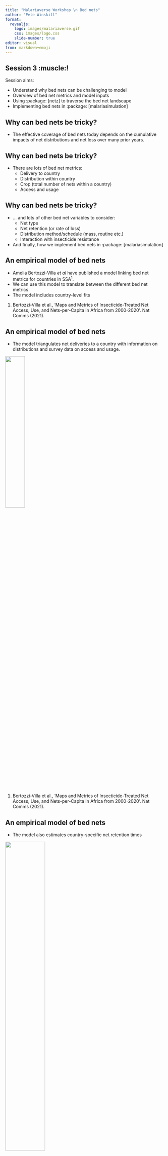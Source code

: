 ```yaml
---
title: "Malariaverse Workshop \n Bed nets"
author: "Pete Winskill"
format:
  revealjs:
    logo: images/malariaverse.gif
    css: images/logo.css
    slide-number: true
editor: visual
from: markdown+emoji
---
```


## Session 3 :muscle:!

Session aims:

*   Understand why bed nets can be challenging to model
*   Overview of bed net metrics and model inputs
*   Using :package: \[netz\] to traverse the bed net landscape
*   Implementing bed nets in :package: \[malariasimulation\]

## Why can bed nets be tricky?

*   The effective coverage of bed nets today depends on the cumulative impacts of net distributions and net loss over many prior years.

## Why can bed nets be tricky?

*   There are lots of bed net metrics:
    +   Delivery to country
    +   Distribution within country
    +   Crop (total number of nets within a country)
    +   Access and usage

## Why can bed nets be tricky?

*   ... and lots of other bed net variables to consider:
    +   Net type
    +   Net retention (or rate of loss)
    +   Distribution method/schedule (mass, routine etc.)
    +   Interaction with insecticide resistance
*   And finally, how we implement bed nets in :package: \[malariasimulation\]

## An empirical model of bed nets

*   Amelia Bertozzi-Villa *et al* have published a model linking bed net metrics for countries in SSA^1^.
*   We can use this model to translate between the different bed net metrics
*   The model includes country-level fits

::: aside
1. Bertozzi-Villa et al., ‘Maps and Metrics of Insecticide-Treated Net Access, Use, and Nets-per-Capita in Africa from 2000-2020’. Nat Comms (2021).
:::

## An empirical model of bed nets {.smaller}

*   The model triangulates net deliveries to a country with information on distributions and survey data on access and usage.

![](images/Bertozzi_villa_figure_1.png){fig-align="center" width="35%" height="35%"}

::: aside
1. Bertozzi-Villa et al., ‘Maps and Metrics of Insecticide-Treated Net Access, Use, and Nets-per-Capita in Africa from 2000-2020’. Nat Comms (2021).
:::

## An empirical model of bed nets {.smaller}

*   The model also estimates country-specific net retention times

![](images/Bertozzi_villa_retention.png){fig-align="center" width="50%" height="50%"}


::: aside
1. Bertozzi-Villa et al., ‘Maps and Metrics of Insecticide-Treated Net Access, Use, and Nets-per-Capita in Africa from 2000-2020’. Nat Comms (2021).
:::

## An empirical model of bed nets {.smaller}

*   Bertozzi-Villa *et al* show that access and crop are not linearly related (at the country level).
*   This can have big implication when costing a bet net campaign.

![](images/Bertozzi_villa_access_crop.png){fig-align="center" width="30%" height="30%"}

::: aside
1. Bertozzi-Villa et al., ‘Maps and Metrics of Insecticide-Treated Net Access, Use, and Nets-per-Capita in Africa from 2000-2020’. Nat Comms (2021).
:::

## :package: [netz]

*   The :package: [netz] has translated some of the work by Bertozzi-Villa *et al*.
*   It can facilitate translation between different bed net metrics.
*   It can be used to access country-specific data.
*   It also has functionality for specifying bed nets in :package: [malariasimulation]

:pray: Big thank you to Nora for lots of hard work on :package: \[netz\]!

## :package: [netz]

![](images/net_schematic.png){fig-align="center"}

# Translating between bed net metrics with :package: \[netz\]

## Usage and Access {.smaller}

*   Usage: the proportion of people who have slept under a bed net the previous night. This is effective coverage.

*   Access: the proportion of the population that could sleep under a net.

*   :package: \[netz\] has functions to convert between usage and access:

*   `netz::usage_to_access(usage = 0.5, use_rate = 0.8)`

*   `netz::access_to_usage(access = 0.5, use_rate = 0.8)`

*   You can view empirical use rates with:

*   `netz::get_usage_rate_data()`

## Access and crop {.smaller}

*   Access: the proportion of the population that could sleep under a net.

*   Crop: the total number of nets in the population. Crop increases with net distributions and decreases as nets are worn out and thrown away over time.

*   :package: \[netz\] has functions to convert between access and crop:

*   `netz::access_to_crop(access = 0.5)`

*   `netz::crop_to_access(crop = 0.5)`

## Crop and distributions {.smaller}

*   Crop: the total number of nets in the population. Crop increases with net distributions and decreases as nets are worn out and thrown away over time.

*   Distribution: Nets distributed. These may be via mass-distributions or continuous distribution routes.

*   :package: \[netz\] has functions to convert between crop and distribution:

*   `netz::crop_to_distribution(crop =  0.5, distribution_frequency = 3 * 365, half_life = 2 * 365)`

*   `netz::distribution_to_crop(crop =  0.5, distribution_frequency = 3 * 365, half_life = 2 * 365)`

*   Net retention half-lives are estimated in the model by Bertozzi-Villa *et al* and can be accessed with:

*   `netz::get_halflife_data()`

## Crop and distributions {.smaller}

*   As crop is the cumulative impact of past distributions, different combinations of past distributions may lead to similar crop estimates. We can dynamically translate between no-equilibrium crop and distributions with:

*   `netz::crop_to_distribution_dynamic(crop = c(0.1, 0.2, 0.5, 0.1), netz::net_loss_map)`

*   `netz::distribution_to_crop_dynamic(distribution = c(0.1, 0.2, 0.5, 0.1), netz::net_loss_map)`

## Net loss functions {.smaller}

*   Net retention can be modelled with different function forms.

*   In the model by Bertozzi-Villa *et al*, they use an s-shaped function form.

*   In :package: \[malariasimulation\] net retention is exponentially distributed.

*   These are modelled by:

*   `netz::net_loss_map()` and `netz::net_loss_exp()`

*   These functions can be passed when the argument `net_loss_function` is required.

*   We may to try and harmonise the bed net models at some point.

## :dizzy_face: Conversion overload! :dizzy_face:

![](images/net_schematic.png){fig-align="center"}

# Bed nets in :package: \[malariasimulation\]

## Implementing bed nets

*   In :package: \[malariasimulation\] distributions in the model lead directly to effective coverage or usage.
*   We can use the :package: \[netz\] `population_usage()` function to view the bed net usage in the model resulting from a given set of bed net distributions (model inputs):

```r
netz::population_usage(
  timesteps = 365 * 30,
  distribution = rep(0.3, 10),
  distribution_timesteps = 365 * seq(1, 30, 3),
  half_life = 365 * 5
)
```

## Implementing bed nets

*   Resulting population usage:

![](images/pop_usage1.png){fig-align="center"}

## Implementing bed nets

*   More frequent distribution will lead to net usage to build to higher levels:

![](images/pop_usage2.png){fig-align="center"}

## Implementing bed nets

*   As will larger distributions:

![](images/pop_usage3.png){fig-align="center"}

## Implementing bed nets

*   We can also model irregular distributions:

![](images/pop_usage4.png){fig-align="center"}

## Fitting bed nets

*   In many cases we might have a set of observed population level usage estimates that we want to match to. We can use a non-linear optimiser to fit the distribution to these target usages:

```r
# Target usage associated time points
target <- c(0.45, 0.33, 0.7)
target_tt <- c(2, 5, 9) * 365
# Time points at which distribution will occur
distribution_tt <- c(1, 4, 8) * 365

# Fit
fit <- netz::fit_usage(
  target_usage = target,
  target_usage_timesteps = target_tt,
  distribution_timesteps = distribution_tt
)
```

## Fitting bed nets

![](images/pop_usage5.png){fig-align="center"}

## Bed nets in site files {.smaller}

*   We can look at the bed net inputs in the `$interventions` section of a site file.
*   You can see that as well as usage, we have the model input, net type, level of insecticide resistance and associated net efficacy parameters.

```r
head(
  foresite::TGO$interventions[, c("iso3c", "name_1", "urban_rural", "year",
                                "itn_use", "itn_input_dist", "net_type",
                                "pyrethroid_resistance",
                                "dn0", "rn0", "rnm", "gamman")]
  )

```

## Bed nets in site files

*   All of these bed net elements get translated into :package: \[malariasimulation\] parameters when using the :package: \[site\] `site_parameters()` function.

*   We also include future resistance extrapolations in the `$resistance` part of the site file.

:pray: No time today to explore all of the amazing work on insecticide resistance and net efficacy, but huge thanks to Tom, Ellie and others for all the hard work!

![](images/Guinea-Pig-flower.jpg){fig-align="center"}


## Let's give it a try!

*   Run `mvw::run_tutorial("Bednet")`

![](images/Guinea-Pig-cover.jpg){fig-align="center"}
